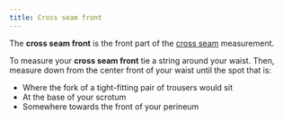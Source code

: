 ```yaml
---
title: Cross seam front
---
```


The **cross seam front** is the front part of the [cross seam](/docs/measurements/crossseam/) measurement.

To measure your **cross seam front** tie a string around your waist. Then, measure down from the
center front of your waist until the spot that is:

- Where the fork of a tight-fitting pair of trousers would sit
- At the base of your scrotum
- Somewhere towards the front of your perineum
  <MeasurementImage />
